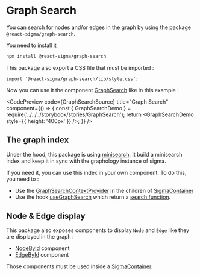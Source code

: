 

# Graph Search

You can search for nodes and/or edges in the graph by using the package `@react-sigma/graph-search`.

You need to install it

```bash
npm install @react-sigma/graph-search
```

This package also export a CSS file that must be imported :

```tsx
import '@react-sigma/graph-search/lib/style.css';
```

Now you can use it the component [GraphSearch](/docs/api/graph-search/functions/GraphSearch) like in this example :

<CodePreview
  code={GraphSearchSource}
  title="Graph Search"
  component={() => {
    const { GraphSearchDemo } = require('../../../storybook/stories/GraphSearch');
    return <GraphSearchDemo style={{ height: '400px' }} />;
  }}
/>

## The graph index

Under the hood, this package is using [minisearch](https://www.npmjs.com/package/minisearch). It build a minisearch
index and keep it in sync with the graphology instance of sigma.

If you need it, you can use this index in your own component. To do this, you need to :

- Use the [GraphSearchContextProvider](/docs/api/graph-search/functions/GraphSearchContextProvider) in the children of
  [SigmaContainer](/docs/api/core/functions/SigmaContainer)
- Use the hook [useGraphSearch](/docs/api/graph-search/functions/useGraphSearch) which return a
  [search function](/docs/api/graph-search/functions/useGraphSearch#search).

## Node & Edge display

This package also exposes components to display `Node` and `Edge` like they are displayed in the graph :

- [NodeById](/docs/api/graph-search/functions/NodeById) component
- [EdgeById](/docs/api/graph-search/functions/EdgeById) component

Those components must be used inside a [SigmaContainer](/docs/api/core/functions/SigmaContainer).
